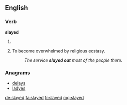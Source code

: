 ==English==

===Verb===
'''slayed'''

# {{chiefly|_|US|uncommon}} {{past of|slay}}
# {{context|religious}} To become overwhelmed by religious ecstasy.
#: ''The service '''slayed out''' most of the people there.''

===Anagrams===
* [[delays#English|delays]]
* [[ladyes#English|ladyes]]

[[de:slayed]]
[[fa:slayed]]
[[fr:slayed]]
[[mg:slayed]]